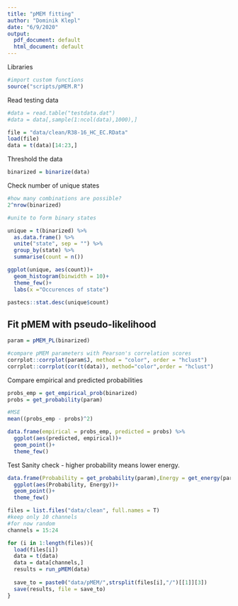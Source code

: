 ```yaml
---
title: "pMEM fitting"
author: "Dominik Klepl"
date: "6/9/2020"
output:
  pdf_document: default
  html_document: default
---
```


Libraries
```r
#import custom functions
source("scripts/pMEM.R")
```


Read testing data
```r
#data = read.table("testdata.dat")
#data = data[,sample(1:ncol(data),1000),]

file = "data/clean/R38-16_HC_EC.RData"
load(file)
data = t(data)[14:23,]
```

Threshold the data
```r
binarized = binarize(data)
```

Check number of unique states
```r
#how many combinations are possible?
2^nrow(binarized) 

#unite to form binary states

unique = t(binarized) %>%
  as.data.frame() %>%
  unite("state", sep = "") %>%
  group_by(state) %>%
  summarise(count = n())

ggplot(unique, aes(count))+
  geom_histogram(binwidth = 10)+
  theme_few()+
  labs(x ="Occurences of state")

pastecs::stat.desc(unique$count)
```

## Fit pMEM with pseudo-likelihood

```r
param = pMEM_PL(binarized)

#compare pMEM parameters with Pearson's correlation scores
corrplot::corrplot(param$J, method = "color", order = "hclust")
corrplot::corrplot(cor(t(data)), method="color",order = "hclust")
```

Compare empirical and predicted probabilities
```r
probs_emp = get_empirical_prob(binarized)
probs = get_probability(param)

#MSE
mean((probs_emp - probs)^2)

data.frame(empirical = probs_emp, predicted = probs) %>%
  ggplot(aes(predicted, empirical))+
  geom_point()+
  theme_few()
```

Test
Sanity check - higher probability means lower energy.
```r
data.frame(Probability = get_probability(param),Energy = get_energy(param)) %>%
  ggplot(aes(Probability, Energy))+
  geom_point()+
  theme_few()
```


```r
files = list.files("data/clean", full.names = T)
#keep only 10 channels
#for now random
channels = 15:24

for (i in 1:length(files)){
  load(files[i])
  data = t(data)
  data = data[channels,]
  results = run_pMEM(data)
  
  save_to = paste0("data/pMEM/",strsplit(files[i],"/")[[1]][3])
  save(results, file = save_to)
}
```


